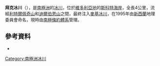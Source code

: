 {{Coord|77|11|S|160|11|E|source:GNIS|display=title}}

'''拜克冰川'''（{{lang-en|Biker Glacier}}），是[[南極洲|南極洲]]的[[冰川|冰川]]，位於[[維多利亞地|維多利亞地]]的[[斯科特海岸|斯科特海岸]]，全長4公里，流經[[利特爾佩奇山|利特爾佩奇山]]和[[迪爾伯恩山|迪爾伯恩山]]之間，最終注入[[麥基冰川|麥基冰川]]，在1995年由[[新西蘭|新西蘭]]地理委員會命名，現時由[[南極條約體系|南極條約體系]]管理。

==參考資料==
* {{usgs-gazetteer|id=17344}}

{{DEFAULTSORT:Biker Glacier}}
[[Category:南極洲冰川|Category:南極洲冰川]]


{{ScottCoast-geo-stub}}